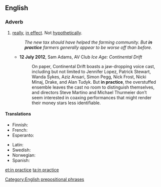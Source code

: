 ==English==

===Adverb===
{{en-adv|head=[[in]] [[practice]]|-}}

# [[really]], [[in effect]]. Not [[hypothetically]].
#: ''The new tax should have helped the farming community. But '''in practice''' farmers generally appear to be worse off than before.''
#* '''12 July 2012''', Sam Adams, AV Club ''Ice Age: Continental Drift''
#*:On paper, Continental Drift boasts a jaw-dropping voice cast, including but not limited to Jennifer Lopez, Patrick Stewart, Wanda Sykes, Aziz Ansari, Simon Pegg, Nick Frost, Nicki Minaj, Drake, and Alan Tudyk. But '''in practice''', the overstuffed ensemble leaves the cast no room to distinguish themselves, and directors Steve Martino and Michael Thurmeier don’t seem interested in coaxing performances that might render their money stars less identifiable. 

====Translations====
{{trans-top|really, in effect}}
* Finnish: {{t+|fi|käytännössä}}
* French: {{t+|fr|pratiquement}}
* Esperanto: {{t-|eo|praktike}}
{{trans-mid}}
* Latin: {{t-|la|in actu}}
* Swedish: {{t-|sv|i praktiken}}
* Norwegian: {{t-|no|i praksis}}
* Spanish: {{t-|es|en la práctica}}
{{trans-bottom}}

[[Category:English prepositional phrases]]

[[et:in practice]]
[[ta:in practice]]